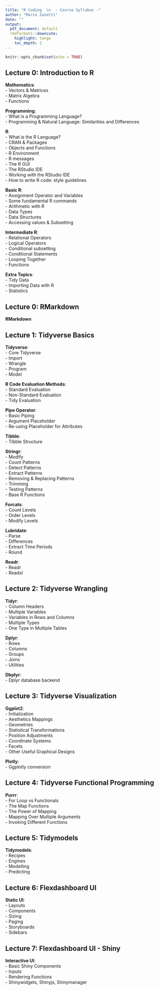 ```yaml
---
title: "R Coding  \n  - Course Syllabus -"
author: "Marco Zanotti"
date: ""
output:
  pdf_document: default
  rmdformats::downcute:
    highlight: tango
    toc_depth: 2
---
```


```r
knitr::opts_chunk$set(echo = TRUE)
```


## Lecture 0: Introduction to R

**Mathematics**:  
- Vectors & Matrices    
- Matrix Algebra  
- Functions  

**Programming**:  
- What is a Programming Language?  
- Programming & Natural Language: Similarities and Differences  

**R**:  
- What is the R Language?  
- CRAN & Packages  
- Objects and Functions  
- R Environment  
- R messages  
- The R GUI  
- The RStudio IDE  
- Working with the RStudio IDE  
- How to write R code: style guidelines  

**Basic R**:  
- Assignment Operator and Variables  
- Some fundamental R commands  
- Arithmetic with R  
- Data Types  
- Data Structures  
- Accessing values & Subsetting  

**Intermediate R**:  
- Relational Operators  
- Logical Operators  
- Conditional subsetting  
- Conditional Statements  
- Looping Together  
- Functions  

**Extra Topics**:  
- Tidy Data  
- Importing Data with R  
- Statistics  


## Lecture 0: RMarkdown

**RMarkdown** 


## Lecture 1: Tidyverse Basics

**Tidyverse**:  
- Core Tidyverse    
- Import  
- Wrangle  
- Program  
- Model  

**R Code Evaluation Methods**:  
- Standard Evaluation  
- Non-Standard Evaluation  
- Tidy Evaluation  

**Pipe Operator**:  
- Basic Piping  
- Argument Placeholder  
- Re-using Placeholder for Attributes  

**Tibble**:  
- Tibble Structure  

**Stringr**:  
- Modify  
- Count Patterns  
- Detect Patterns  
- Extract Patterns  
- Removing & Replacing Patterns  
- Trimming  
- Testing Patterns  
- Base R Functions  

**Forcats**:  
- Count Levels  
- Order Levels  
- Modify Levels  

**Lubridate**:  
- Parse  
- Differences  
- Extract Time Periods  
- Round  

**Readr**:  
- Readr  
- Readxl  


## Lecture 2: Tidyverse Wrangling

**Tidyr**:  
- Column Headers    
- Multiple Variables  
- Variables in Rows and Columns  
- Multiple Types  
- One Type in Multiple Tables  

**Dplyr**:  
- Rows    
- Columns  
- Groups  
- Joins  
- Utilities  

**Dbplyr**:  
- Dplyr database backend  


## Lecture 3: Tidyverse Visualization

**Ggplot2**:  
- Initialization    
- Aesthetics Mappings  
- Geometries  
- Statistical Transformations  
- Position Adjustments  
- Coordinate Systems  
- Facets  
- Other Useful Graphical Designs  

**Plotly**:  
- Ggplotly conversion  


## Lecture 4: Tidyverse Functional Programming

**Purrr**:  
- For Loop vs Functionals   
- The Map Functions  
- The Power of Mapping  
- Mapping Over Multiple Arguments  
- Invoking Different Functions  


## Lecture 5: Tidymodels

**Tidymodels**:  
- Recipes   
- Engines  
- Modelling  
- Predicting  


## Lecture 6: Flexdashboard UI

**Static UI**:  
- Layouts  
- Components  
- Sizing  
- Paging  
- Storyboards  
- Sidebars  


## Lecture 7: Flexdashboard UI - Shiny

**Interactive UI**:  
- Basic Shiny Components  
- Inputs  
- Rendering Functions  
- Shinywidgets, Shinyjs, Shinymanager  

